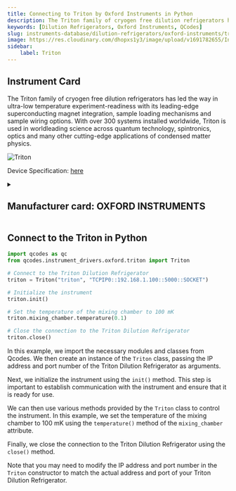 ```yaml
---
title: Connecting to Triton by Oxford Instruments in Python
description: The Triton family of cryogen free dilution refrigerators has led the way in ultra-low temperature experiment-readiness with its leading-edge superconducting magnet integration, sample loading mechanisms and sample wiring options. With over 300 systems installed worldwide, Triton is used in worldleading science across quantum technology, spintronics, optics and many other cutting-edge applications of condensed matter physics.
keywords: [Dilution Refrigerators, Oxford Instruments, QCodes] 
slug: instruments-database/dilution-refrigerators/oxford-instruments/triton 
image: https://res.cloudinary.com/dhopxs1y3/image/upload/v1691782655/Instruments/Dilution%20Refrigerator/Triton/Triton.jpg
sidebar:
    label: Triton 
---
```



## Instrument Card

The Triton family of cryogen free dilution refrigerators has led
the way in ultra-low temperature experiment-readiness with its
leading-edge superconducting magnet integration, sample loading
mechanisms and sample wiring options.
With over 300 systems installed worldwide, Triton is used in worldleading science across quantum technology, spintronics, optics and
many other cutting-edge applications of condensed matter physics.

![Triton](https://res.cloudinary.com/dhopxs1y3/image/upload/v1691782655/Instruments/Dilution%20Refrigerator/Triton/Triton.jpg)

Device Specification: [here](/instruments-database/all-instruments)

<details style={{ marginTop: "15px"}}>
<summary><h2 style={{display:'inline'}}>Manufacturer card: OXFORD INSTRUMENTS</h2></summary>

![OXFORD INSTRUMENTS](https://res.cloudinary.com/dhopxs1y3/image/upload/v1692806167/Instruments/Vendor%20Logos/Oxford_Instruments.png)

Oxford Instruments plc is a United Kingdom manufacturing and research company that designs and manufactures tools and systems for industry and research. The company is headquartered in Abingdon, Oxfordshire, England, with sites in the United Kingdom, United States, Europe, and Asia.[2] It is listed on the London Stock Exchange and is a constituent of the FTSE 250 Index.[3]

- Headquarters: Abingdon, United Kingdom
- Yearly Revenue (millions, USD): 367.3
- Vendor Website: [here](https://www.oxinst.com/)

</details>


<FeaturedInstrumentVideo category="DILUTION_REFRIGERATORS" />

## Connect to the Triton in Python





<Tabs>

<SectionsCard category="DILUTION_REFRIGERATORS" manufacturer="Oxford Instruments"></SectionsCard>

<TabItem value="QCodes" label="QCodes">


```python
import qcodes as qc
from qcodes.instrument_drivers.oxford.triton import Triton

# Connect to the Triton Dilution Refrigerator
triton = Triton("triton", "TCPIP0::192.168.1.100::5000::SOCKET")

# Initialize the instrument
triton.init()

# Set the temperature of the mixing chamber to 100 mK
triton.mixing_chamber.temperature(0.1)

# Close the connection to the Triton Dilution Refrigerator
triton.close()
```

In this example, we import the necessary modules and classes from Qcodes. We then create an instance of the `Triton` class, passing the IP address and port number of the Triton Dilution Refrigerator as arguments. 

Next, we initialize the instrument using the `init()` method. This step is important to establish communication with the instrument and ensure that it is ready for use.

We can then use various methods provided by the `Triton` class to control the instrument. In this example, we set the temperature of the mixing chamber to 100 mK using the `temperature()` method of the `mixing_chamber` attribute.

Finally, we close the connection to the Triton Dilution Refrigerator using the `close()` method.

Note that you may need to modify the IP address and port number in the `Triton` constructor to match the actual address and port of your Triton Dilution Refrigerator.

</TabItem>
</Tabs>